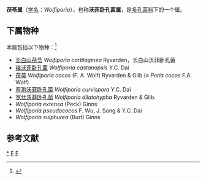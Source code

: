 {{Automatic Taxobox
| taxon = Wolfiporia
| authority = Ryvarden & Gilb. (1984)
| image = Tuckahoe.jpg
| image_caption = Wolfiporia extensa的菌核
| type species = Wolfiporia cocos
| type species authority = (F. A. Wolf) Ryvarden & Gilb. (1984)
}}

'''茯苓属'''（[[学名|学名]]：''Wolfiporia''），也称'''沃菲卧孔菌属'''，是[[多孔菌科|多孔菌科]]下的一个属。

==下属物种==
本属包括以下物种：<ref>{{cite web |title=Wolfiporia Ryvarden & Gilb., 1984 |url=https://www.gbif.org/species/2549292 |website=GBIF}}</ref>
* [[长白山茯苓|长白山茯苓]] ''Wolfiporia cartilaginea'' Ryvarden，长白山沃菲卧孔菌
* [[锥沃菲卧孔菌|锥沃菲卧孔菌]] ''Wolfiporia castanopsis'' Y.C. Dai
* [[茯苓|茯苓]] ''Wolfiporia cocos'' (F. A. Wolf) Ryvarden & Gilb (≡ ''Poria cocos'' F.A. Wolf) 
* [[弯孢沃菲卧孔菌|弯孢沃菲卧孔菌]] ''Wolfiporia curvispora'' Y.C. Dai
* [[宽丝沃菲卧孔菌|宽丝沃菲卧孔菌]] ''Wolfiporia dilatohypha'' Ryvarden & Gilb.
* ''Wolfiporia extensa'' (Peck) Ginns
* ''Wolfiporia pseudococos'' F. Wu, J. Song & Y.C. Dai
* ''Wolfiporia sulphurea'' (Burt) Ginns

== 参考文献 ==
{{Reflist}}

{{taxonbar}}
[[Category:_茯苓属|*]]
[[Category:_多孔菌科|F]]
[[Category:_1984年描述的分类群|F]]